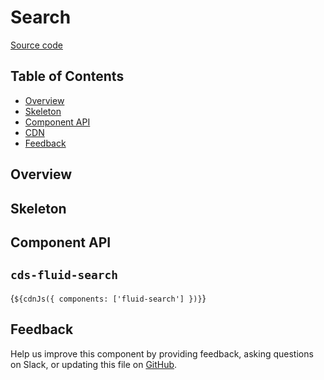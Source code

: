 
<Meta of={FluidSearchStories} />

# Search

[Source code](https://github.com/carbon-design-system/carbon/tree/main/packages/web-components/src/components/fluid-search)

## Table of Contents

- [Overview](#overview)
- [Skeleton](#skeleton)
- [Component API](#component-api)
- [CDN](#cdn)
- [Feedback](#feedback)

## Overview

<Canvas of={FluidSearchStories.Default} />

## Skeleton

<Canvas of={FluidSearchStories.Skeleton} />

## Component API

## `cds-fluid-search`

<ArgTypes of="cds-search" />

<Markdown>{`${cdnJs({ components: ['fluid-search'] })}`}</Markdown>

## Feedback

Help us improve this component by providing feedback, asking questions on Slack,
or updating this file on
[GitHub](https://github.com/carbon-design-system/carbon/edit/main/packages/web-components/src/components/fluid-search/fluid-search.mdx).